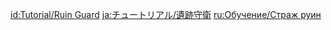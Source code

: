 {{Tutorial
|title    = Ruin Guard
|subtitle = New Entry
|type     = Enemies
|icon     = Icon Tutorial Monster.png
|about    = Ruin Guard
|image1   = Tutorial Enemies Ruin Guard.png
|text1    = The key weak spots are where the {{Color|help|core}} is exposed on the head and the back. Try to hit one of them.
|sort     = 2401
}}
<noinclude>
<!-- interwikis -->
[[id:Tutorial/Ruin Guard]]
[[ja:チュートリアル/遺跡守衛]]
[[ru:Обучение/Страж руин]]
</noinclude>
